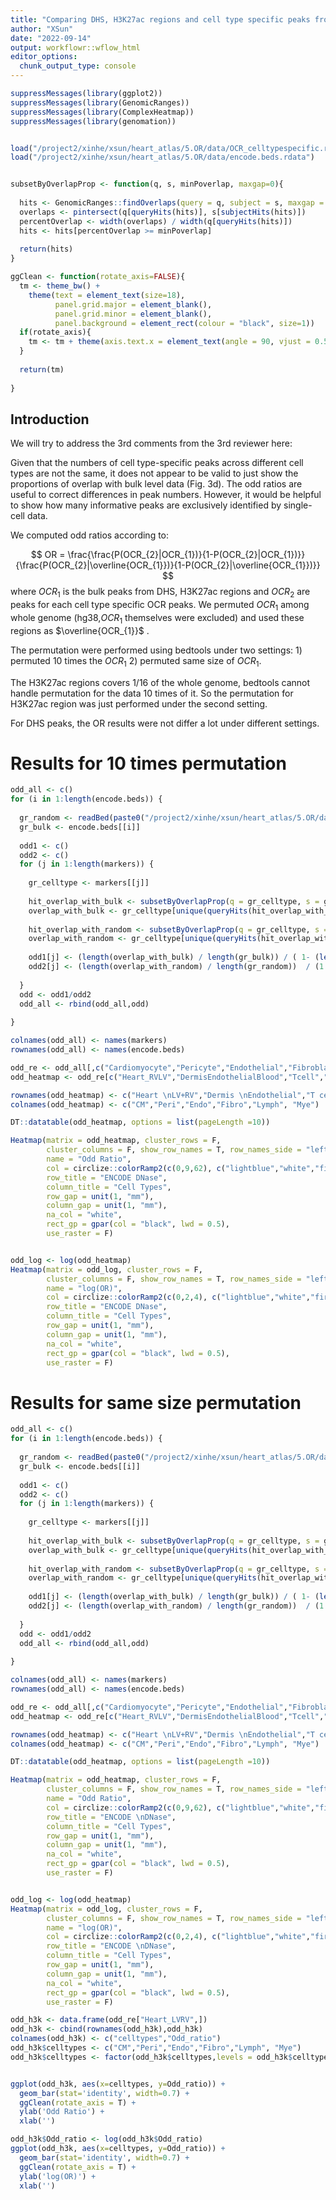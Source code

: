 ```yaml
---
title: "Comparing DHS, H3K27ac regions and cell type specific peaks from ATAC-seq"
author: "XSun"
date: "2022-09-14"
output: workflowr::wflow_html
editor_options:
  chunk_output_type: console
---
```


```r
suppressMessages(library(ggplot2))
suppressMessages(library(GenomicRanges))
suppressMessages(library(ComplexHeatmap))
suppressMessages(library(genomation))


load("/project2/xinhe/xsun/heart_atlas/5.OR/data/OCR_celltypespecific.rdata")
load("/project2/xinhe/xsun/heart_atlas/5.OR/data/encode.beds.rdata")


subsetByOverlapProp <- function(q, s, minPoverlap, maxgap=0){
  
  hits <- GenomicRanges::findOverlaps(query = q, subject = s, maxgap = maxgap)
  overlaps <- pintersect(q[queryHits(hits)], s[subjectHits(hits)])
  percentOverlap <- width(overlaps) / width(q[queryHits(hits)])
  hits <- hits[percentOverlap >= minPoverlap]
  
  return(hits)
}

ggClean <- function(rotate_axis=FALSE){
  tm <- theme_bw() + 
    theme(text = element_text(size=18),
          panel.grid.major = element_blank(), 
          panel.grid.minor = element_blank(),
          panel.background = element_rect(colour = "black", size=1))
  if(rotate_axis){
    tm <- tm + theme(axis.text.x = element_text(angle = 90, vjust = 0.5, hjust=1))
  }
  
  return(tm)
  
}


```


## Introduction

We will try to address the 3rd comments from the 3rd reviewer here: 

Given that the numbers of cell type-specific peaks across different cell types are not the same, it does not appear to be valid to just show the proportions of overlap with bulk level data (Fig. 3d). The odd ratios are useful to correct differences in peak numbers. However, it would be helpful to show how many informative peaks are exclusively identified by single-cell data. 

We computed odd ratios according to:

$$ OR = \frac{\frac{P(OCR_{2}|OCR_{1})}{1-P(OCR_{2}|OCR_{1})}}{\frac{P(OCR_{2}|\overline{OCR_{1}})}{1-P(OCR_{2}|\overline{OCR_{1}})}} $$
where $OCR_{1}$ is the bulk peaks from DHS, H3K27ac regions and $OCR_{2}$ are peaks for each cell type specific OCR peaks. We permuted $OCR_{1}$ among whole genome (hg38,$OCR_{1}$ themselves were excluded) and used these regions as $\overline{OCR_{1}}$ . 

The permutation were performed using bedtools under two settings: 1) permuted 10 times the $OCR_{1}$ 2) permuted same size of $OCR_{1}$.

The H3K27ac regions covers 1/16 of the whole genome, bedtools cannot handle permutation for the data 10 times of it. So the permutation for H3K27ac region was just performed under the second setting. 

For DHS peaks, the OR results were not differ a lot under different settings. 

# Results for 10 times permutation 


```r

odd_all <- c()
for (i in 1:length(encode.beds)) {
  
  gr_random <- readBed(paste0("/project2/xinhe/xsun/heart_atlas/5.OR/data/data_shuffled_exclude_itself/",names(encode.beds)[i],"_shuffled.bed"))
  gr_bulk <- encode.beds[[i]]
  
  odd1 <- c()
  odd2 <- c()
  for (j in 1:length(markers)) {
    
    gr_celltype <- markers[[j]]
    
    hit_overlap_with_bulk <- subsetByOverlapProp(q = gr_celltype, s = gr_bulk, minPoverlap = 0.1)
    overlap_with_bulk <- gr_celltype[unique(queryHits(hit_overlap_with_bulk)),]
    
    hit_overlap_with_random <- subsetByOverlapProp(q = gr_celltype, s = gr_random, minPoverlap = 0.1)
    overlap_with_random <- gr_celltype[unique(queryHits(hit_overlap_with_random)),]
    
    odd1[j] <- (length(overlap_with_bulk) / length(gr_bulk)) / ( 1- (length(overlap_with_bulk) / length(gr_bulk)))
    odd2[j] <- (length(overlap_with_random) / length(gr_random))  / (1 - (length(overlap_with_random) / length(gr_random))) 
    
  }
  odd <- odd1/odd2
  odd_all <- rbind(odd_all,odd)
  
}

colnames(odd_all) <- names(markers)
rownames(odd_all) <- names(encode.beds)

odd_re <- odd_all[,c("Cardiomyocyte","Pericyte","Endothelial","Fibroblast","Lymphoid","Myeloid")]
odd_heatmap <- odd_re[c("Heart_RVLV","DermisEndothelialBlood","Tcell","Bcell","CD14Monocyte"),]

rownames(odd_heatmap) <- c("Heart \nLV+RV","Dermis \nEndothelial","T cell","B cell","CD14+ \nMonocyte")
colnames(odd_heatmap) <- c("CM","Peri","Endo","Fibro","Lymph", "Mye")

DT::datatable(odd_heatmap, options = list(pageLength =10))

Heatmap(matrix = odd_heatmap, cluster_rows = F, 
        cluster_columns = F, show_row_names = T, row_names_side = "left",
        name = "Odd Ratio",
        col = circlize::colorRamp2(c(0,9,62), c("lightblue","white","firebrick")), 
        row_title = "ENCODE DNase",
        column_title = "Cell Types",
        row_gap = unit(1, "mm"),
        column_gap = unit(1, "mm"),
        na_col = "white",
        rect_gp = gpar(col = "black", lwd = 0.5),
        use_raster = F)


odd_log <- log(odd_heatmap)
Heatmap(matrix = odd_log, cluster_rows = F, 
        cluster_columns = F, show_row_names = T, row_names_side = "left",
        name = "log(OR)",
        col = circlize::colorRamp2(c(0,2,4), c("lightblue","white","firebrick")), 
        row_title = "ENCODE DNase",
        column_title = "Cell Types",
        row_gap = unit(1, "mm"),
        column_gap = unit(1, "mm"),
        na_col = "white",
        rect_gp = gpar(col = "black", lwd = 0.5),
        use_raster = F)
```



# Results for same size permutation

```r

odd_all <- c()
for (i in 1:length(encode.beds)) {
  
  gr_random <- readBed(paste0("/project2/xinhe/xsun/heart_atlas/5.OR/data/data_shuffled_exclude_itself_samesize//",names(encode.beds)[i],"_shuffled.bed"))
  gr_bulk <- encode.beds[[i]]
  
  odd1 <- c()
  odd2 <- c()
  for (j in 1:length(markers)) {
    
    gr_celltype <- markers[[j]]
    
    hit_overlap_with_bulk <- subsetByOverlapProp(q = gr_celltype, s = gr_bulk, minPoverlap = 0.1)
    overlap_with_bulk <- gr_celltype[unique(queryHits(hit_overlap_with_bulk)),]
    
    hit_overlap_with_random <- subsetByOverlapProp(q = gr_celltype, s = gr_random, minPoverlap = 0.1)
    overlap_with_random <- gr_celltype[unique(queryHits(hit_overlap_with_random)),]
    
    odd1[j] <- (length(overlap_with_bulk) / length(gr_bulk)) / ( 1- (length(overlap_with_bulk) / length(gr_bulk)))
    odd2[j] <- (length(overlap_with_random) / length(gr_random))  / (1 - (length(overlap_with_random) / length(gr_random))) 
    
  }
  odd <- odd1/odd2
  odd_all <- rbind(odd_all,odd)
  
}

colnames(odd_all) <- names(markers)
rownames(odd_all) <- names(encode.beds)

odd_re <- odd_all[,c("Cardiomyocyte","Pericyte","Endothelial","Fibroblast","Lymphoid","Myeloid")]
odd_heatmap <- odd_re[c("Heart_RVLV","DermisEndothelialBlood","Tcell","Bcell","CD14Monocyte"),]

rownames(odd_heatmap) <- c("Heart \nLV+RV","Dermis \nEndothelial","T cell","B cell","CD14+ \nMonocyte")
colnames(odd_heatmap) <- c("CM","Peri","Endo","Fibro","Lymph", "Mye")

DT::datatable(odd_heatmap, options = list(pageLength =10))

Heatmap(matrix = odd_heatmap, cluster_rows = F, 
        cluster_columns = F, show_row_names = T, row_names_side = "left",
        name = "Odd Ratio",
        col = circlize::colorRamp2(c(0,9,62), c("lightblue","white","firebrick")), 
        row_title = "ENCODE \nDNase",
        column_title = "Cell Types",
        row_gap = unit(1, "mm"),
        column_gap = unit(1, "mm"),
        na_col = "white",
        rect_gp = gpar(col = "black", lwd = 0.5),
        use_raster = F)


odd_log <- log(odd_heatmap)
Heatmap(matrix = odd_log, cluster_rows = F, 
        cluster_columns = F, show_row_names = T, row_names_side = "left",
        name = "log(OR)",
        col = circlize::colorRamp2(c(0,2,4), c("lightblue","white","firebrick")), 
        row_title = "ENCODE \nDNase",
        column_title = "Cell Types",
        row_gap = unit(1, "mm"),
        column_gap = unit(1, "mm"),
        na_col = "white",
        rect_gp = gpar(col = "black", lwd = 0.5),
        use_raster = F)
```

```r
odd_h3k <- data.frame(odd_re["Heart_LVRV",])
odd_h3k <- cbind(rownames(odd_h3k),odd_h3k)
colnames(odd_h3k) <- c("celltypes","Odd_ratio")
odd_h3k$celltypes <- c("CM","Peri","Endo","Fibro","Lymph", "Mye")
odd_h3k$celltypes <- factor(odd_h3k$celltypes,levels = odd_h3k$celltypes)


ggplot(odd_h3k, aes(x=celltypes, y=Odd_ratio)) + 
  geom_bar(stat='identity', width=0.7) + 
  ggClean(rotate_axis = T) + 
  ylab('Odd Ratio') + 
  xlab('')

odd_h3k$Odd_ratio <- log(odd_h3k$Odd_ratio)
ggplot(odd_h3k, aes(x=celltypes, y=Odd_ratio)) + 
  geom_bar(stat='identity', width=0.7) + 
  ggClean(rotate_axis = T) + 
  ylab('log(OR)') + 
  xlab('')



```
